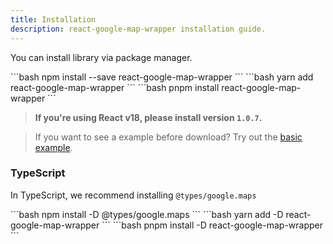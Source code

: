 ```yaml
---
title: Installation
description: react-google-map-wrapper installation guide.
---
```



You can install library via package manager.

<Tabs>
  <TabItem label='npm'>
```bash
npm install --save react-google-map-wrapper
```
  </TabItem>
  <TabItem label='yarn'>
```bash
yarn add react-google-map-wrapper
```
  </TabItem>
  <TabItem label='pnpm'>
```bash
pnpm install react-google-map-wrapper
```
  </TabItem>
</Tabs>

> **If you're using React v18, please install version `1.0.7`.**


> If you want to see a example before download? Try out the [basic example](/react-google-map-wrapper/docs/examples/basic).

### TypeScript

In TypeScript, we recommend installing `@types/google.maps`

<Tabs>
  <TabItem label='npm'>
```bash
npm install -D @types/google.maps
```
  </TabItem>
  <TabItem label='yarn'>
```bash
yarn add -D react-google-map-wrapper
```
  </TabItem>
  <TabItem label='pnpm'>
```bash
pnpm install -D react-google-map-wrapper
```
  </TabItem>
</Tabs>
